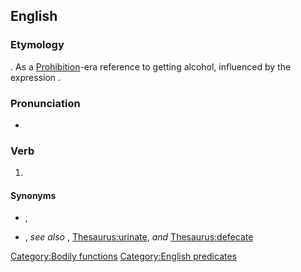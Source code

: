 ==English==
{{wikipedia}}

===Etymology===
{{unknown|en}}.<!--not first in play--> As a [[w:Prohibition|Prohibition]]-era reference to getting alcohol, influenced by the expression {{m|en|hair of the dog}}.

===Pronunciation===
* {{audio|en|En-au-see a man about a dog.ogg|Audio (AU)}}

===Verb===
{{en-verb|see<,,saw,seen> a man about a dog}}

# {{lb|en|idiomatic|dated}} {{non-gloss definition|Used in place of a real explanation when excusing oneself for a short period of time, particularly {{lb|en|euphemism}} to [[use the toilet]] or {{lb|en|historical}} drink alcohol.}}
#: {{ux|en|I'll be right back, but I've got to go to '''see a man about a dog'''.}}

====Synonyms====
* {{sense|all senses}} {{l|en|see a man}}, {{l|en|see a man about a horse}}
* {{sense|use the toilet}} {{l|en|see a man about the plumbing}}, ''see also'' {{l|en|use the toilet}}, [[Thesaurus:urinate]], ''and'' [[Thesaurus:defecate]]

[[Category:Bodily functions]]

[[Category:English predicates]]